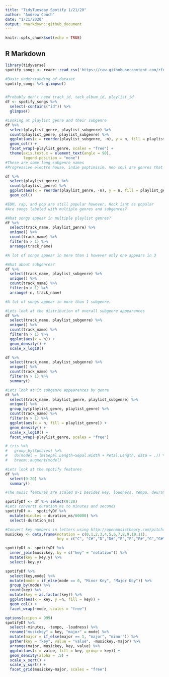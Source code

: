 ```yaml
---
title: "TidyTuesday Spotify 1/21/20"
author: "Andrew Couch"
date: "1/21/2020"
output: rmarkdown::github_document
---
```


```r
knitr::opts_chunk$set(echo = TRUE)
```

## R Markdown

```r
library(tidyverse)
spotify_songs <- readr::read_csv('https://raw.githubusercontent.com/rfordatascience/tidytuesday/master/data/2020/2020-01-21/spotify_songs.csv')

```

```r
#Basic understanding of dataset 
spotify_songs %>% glimpse()


#Probably don't need track_id, tack_album_id, playlist_id 
df <- spotify_songs %>% 
  select(-contains("id")) %>%
  glimpse()
```

```r
#Looking at playlist genre and their subgenre
df %>% 
  select(playlist_genre, playlist_subgenre) %>% 
  count(playlist_genre, playlist_subgenre) %>% 
  ggplot(aes(x = reorder(playlist_subgenre, -n), y = n, fill = playlist_genre)) + 
  geom_col() + 
  facet_wrap(~playlist_genre, scales = "free") + 
  theme(axis.text.x = element_text(angle = 90),
        legend.position = "none") 
#These are some long subgenre names 
#Progressive electro house, indie poptimisim, neo soul are genres that I am not familiar with 
```



```r
df %>% 
  select(playlist_genre) %>% 
  count(playlist_genre) %>% 
  ggplot(aes(x = reorder(playlist_genre, -n), y = n, fill = playlist_genre)) + 
  geom_col()

#EDM, rap, and pop are still popular however, Rock isnt as popular 
#Are songs labeled with multiple genres and subgenres? 
```






```r
#What songs appear in multiple playlist genres?
df %>% 
  select(track_name, playlist_genre) %>% 
  unique() %>% 
  count(track_name) %>% 
  filter(n > 1) %>% 
  arrange(track_name) 

#A lot of songs appear in more than 1 however only one appears in 3
```

```r
#What about subgenres? 
df %>% 
  select(track_name, playlist_subgenre) %>% 
  unique() %>% 
  count(track_name) %>% 
  filter(n > 1) %>% 
  arrange(-n, track_name)

#A lot of songs appear in more than 1 subgenre.
```


```r
#Lets look at the distribution of overall subgenre appearances 
df %>% 
  select(track_name, playlist_subgenre) %>% 
  unique() %>% 
  count(track_name) %>% 
  filter(n > 1) %>% 
  ggplot(aes(x = n)) + 
  geom_density() + 
  scale_x_log10()

df %>% 
  select(track_name, playlist_subgenre) %>% 
  unique() %>% 
  count(track_name) %>% 
  filter(n > 1) %>% 
  summary()

```


```r
#Lets look at it subgenre appearances by genre 
df %>% 
  select(track_name, playlist_genre, playlist_subgenre) %>% 
  unique() %>% 
  group_by(playlist_genre, playlist_genre) %>% 
  count(track_name) %>% 
  filter(n > 1) %>% 
  ggplot(aes(x = n, fill = playlist_genre)) + 
  geom_density() + 
  scale_x_log10() +
  facet_wrap(~playlist_genre, scales = "free")
```



```r
# iris %>% 
#   group_by(Species) %>% 
#   do(model = lm(Sepal.Length~Sepal.Width + Petal.Length, data = .)) %>% 
#   broom::augment(model)
```

```r
#Lets look at the spotify features 
df %>% 
  select(9:20) %>% 
  summary()

#The music features are scaled 0-1 besides key, loudness, tempo, deuration_ms
```


```r
spotifyDf <- df %>% select(9:20)
#Lets convertt duration_ms to minutes and seconds 
spotifyDf <-  spotifyDf %>% 
  mutate(minutes = duration_ms/60000) %>% 
  select(-duration_ms)
```



```r
#Convert key numbers in letters using http://openmusictheory.com/pitch(Class).html
musickey <- data.frame(notation = c(0,1,2,3,4,5,6,7,8,9,10,11), 
                       key = c("C", "C#","D","D#","E","F","F#","G","G#","A","Bb","B"))

spotifyDf <- spotifyDf %>% 
  inner_join(musickey, by = c("key" = "notation")) %>% 
  mutate(key = key.y) %>% 
  select(-key.y)
```


```r
spotifyDf %>% 
  select(key,mode) %>%
  mutate(mode = if_else(mode == 0, "Minor Key", "Major Key")) %>% 
  group_by(mode) %>% 
  count(key) %>% 
  mutate(key = as.factor(key)) %>% 
  ggplot(aes(x = key, y =n, fill = key)) + 
  geom_col() + 
  facet_wrap(~mode, scales = "free")
```


```r
options(scipen = 999)
spotifyDf %>% 
  select(-minutes, -tempo, -loudness) %>% 
  rename("musickey" = key, "major" = mode) %>% 
  mutate(major = if_else(major == 1, "major", "minor")) %>% 
  gather(key = "key", value = "value", -musickey,-major) %>% 
  arrange(major, musickey, key, value) %>% 
  ggplot(aes(x = value, fill = key, group = key)) + 
  geom_density(alpha = .5) +
  scale_x_sqrt() + 
  scale_y_sqrt() + 
  facet_grid(musickey~major, scales = "free")
```





